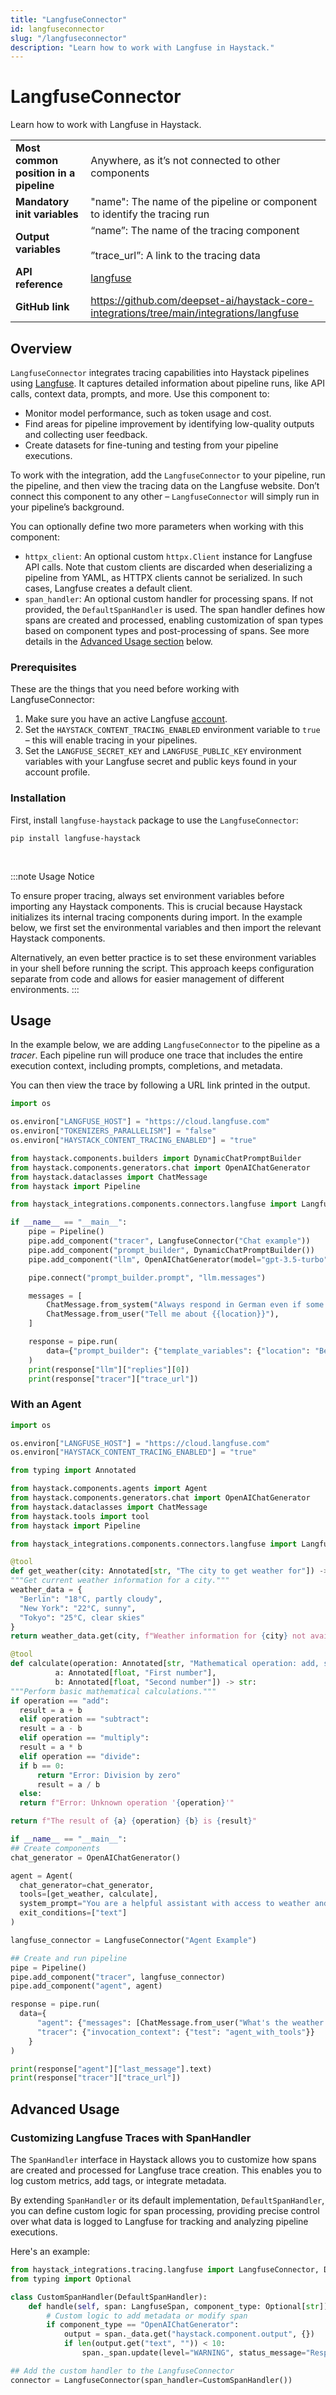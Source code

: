 ```yaml
---
title: "LangfuseConnector"
id: langfuseconnector
slug: "/langfuseconnector"
description: "Learn how to work with Langfuse in Haystack."
---
```


# LangfuseConnector

Learn how to work with Langfuse in Haystack.

|  |  |
| --- | --- |
| **Most common position in a pipeline** | Anywhere, as it’s not connected to other components |
| **Mandatory init variables** | "name": The name of the pipeline or component to identify the tracing run |
| **Output variables** | “name”: The name of the tracing component  <br /> <br />”trace_url”: A link to the tracing data |
| **API reference** | [langfuse](/reference/integrations-langfuse) |
| **GitHub link** | https://github.com/deepset-ai/haystack-core-integrations/tree/main/integrations/langfuse |

## Overview

`LangfuseConnector` integrates tracing capabilities into Haystack pipelines using [Langfuse](https://langfuse.com/). It captures detailed information about pipeline runs, like API calls, context data, prompts, and more. Use this component to:

- Monitor model performance, such as token usage and cost.
- Find areas for pipeline improvement by identifying low-quality outputs and collecting user feedback.
- Create datasets for fine-tuning and testing from your pipeline executions.

To work with the integration, add the `LangfuseConnector` to your pipeline, run the pipeline, and then view the tracing data on the Langfuse website. Don’t connect this component to any other – `LangfuseConnector` will simply run in your pipeline’s background.

You can optionally define two more parameters when working with this component:

- `httpx_client`: An optional custom `httpx.Client` instance for Langfuse API calls. Note that custom clients are discarded when deserializing a pipeline from YAML, as HTTPX clients cannot be serialized. In such cases, Langfuse creates a default client.
- `span_handler`: An optional custom handler for processing spans. If not provided, the `DefaultSpanHandler` is used. The span handler defines how spans are created and processed, enabling customization of span types based on component types and post-processing of spans. See more details in the [Advanced Usage section](#advanced-usage) below.

### Prerequisites

These are the things that you need before working with LangfuseConnector:

1. Make sure you have an active Langfuse [account](https://cloud.langfuse.com/).
2. Set the `HAYSTACK_CONTENT_TRACING_ENABLED` environment variable to `true` – this will enable tracing in your pipelines.
3. Set the `LANGFUSE_SECRET_KEY` and `LANGFUSE_PUBLIC_KEY` environment variables with your Langfuse secret and public keys found in your account profile.

### Installation

First, install `langfuse-haystack` package to use the `LangfuseConnector`:

```shell
pip install langfuse-haystack
```

<br />

:::note
Usage Notice

To ensure proper tracing, always set environment variables before importing any Haystack components. This is crucial because Haystack initializes its internal tracing components during import. In the example below, we first set the environmental variables and then import the relevant Haystack components.

Alternatively, an even better practice is to set these environment variables in your shell before running the script. This approach keeps configuration separate from code and allows for easier management of different environments.
:::

## Usage

In the example below, we are adding `LangfuseConnector` to the pipeline as a _tracer_. Each pipeline run will produce one trace that includes the entire execution context, including prompts, completions, and metadata.

You can then view the trace by following a URL link printed in the output.

```python
import os

os.environ["LANGFUSE_HOST"] = "https://cloud.langfuse.com"
os.environ["TOKENIZERS_PARALLELISM"] = "false"
os.environ["HAYSTACK_CONTENT_TRACING_ENABLED"] = "true"

from haystack.components.builders import DynamicChatPromptBuilder
from haystack.components.generators.chat import OpenAIChatGenerator
from haystack.dataclasses import ChatMessage
from haystack import Pipeline

from haystack_integrations.components.connectors.langfuse import LangfuseConnector

if __name__ == "__main__":
    pipe = Pipeline()
    pipe.add_component("tracer", LangfuseConnector("Chat example"))
    pipe.add_component("prompt_builder", DynamicChatPromptBuilder())
    pipe.add_component("llm", OpenAIChatGenerator(model="gpt-3.5-turbo"))

    pipe.connect("prompt_builder.prompt", "llm.messages")

    messages = [
        ChatMessage.from_system("Always respond in German even if some input data is in other languages."),
        ChatMessage.from_user("Tell me about {{location}}"),
    ]

    response = pipe.run(
        data={"prompt_builder": {"template_variables": {"location": "Berlin"}, "prompt_source": messages}}
    )
    print(response["llm"]["replies"][0])
    print(response["tracer"]["trace_url"])
```

### With an Agent

```python
import os

os.environ["LANGFUSE_HOST"] = "https://cloud.langfuse.com"
os.environ["HAYSTACK_CONTENT_TRACING_ENABLED"] = "true"

from typing import Annotated

from haystack.components.agents import Agent
from haystack.components.generators.chat import OpenAIChatGenerator
from haystack.dataclasses import ChatMessage
from haystack.tools import tool
from haystack import Pipeline

from haystack_integrations.components.connectors.langfuse import LangfuseConnector

@tool
def get_weather(city: Annotated[str, "The city to get weather for"]) -> str:
"""Get current weather information for a city."""
weather_data = {
  "Berlin": "18°C, partly cloudy",
  "New York": "22°C, sunny",
  "Tokyo": "25°C, clear skies"
}
return weather_data.get(city, f"Weather information for {city} not available")

@tool
def calculate(operation: Annotated[str, "Mathematical operation: add, subtract, multiply, divide"],
          a: Annotated[float, "First number"],
          b: Annotated[float, "Second number"]) -> str:
"""Perform basic mathematical calculations."""
if operation == "add":
  result = a + b
  elif operation == "subtract":
  result = a - b
  elif operation == "multiply":
  result = a * b
  elif operation == "divide":
  if b == 0:
      return "Error: Division by zero"
      result = a / b
  else:
  return f"Error: Unknown operation '{operation}'"

return f"The result of {a} {operation} {b} is {result}"

if __name__ == "__main__":
## Create components
chat_generator = OpenAIChatGenerator()

agent = Agent(
  chat_generator=chat_generator,
  tools=[get_weather, calculate],
  system_prompt="You are a helpful assistant with access to weather and calculator tools. Use them when needed.",
  exit_conditions=["text"]
)

langfuse_connector = LangfuseConnector("Agent Example")

## Create and run pipeline
pipe = Pipeline()
pipe.add_component("tracer", langfuse_connector)
pipe.add_component("agent", agent)

response = pipe.run(
  data={
      "agent": {"messages": [ChatMessage.from_user("What's the weather in Berlin and calculate 15 + 27?")]},
      "tracer": {"invocation_context": {"test": "agent_with_tools"}}
    }
)

print(response["agent"]["last_message"].text)
print(response["tracer"]["trace_url"])
```

## Advanced Usage

### Customizing Langfuse Traces with SpanHandler

The `SpanHandler` interface in Haystack allows you to customize how spans are created and processed for Langfuse trace creation. This enables you to log custom metrics, add tags, or integrate metadata.

By extending `SpanHandler` or its default implementation, `DefaultSpanHandler`, you can define custom logic for span processing, providing precise control over what data is logged to Langfuse for tracking and analyzing pipeline executions.

Here's an example:

```python
from haystack_integrations.tracing.langfuse import LangfuseConnector, DefaultSpanHandler, LangfuseSpan
from typing import Optional

class CustomSpanHandler(DefaultSpanHandler):
    def handle(self, span: LangfuseSpan, component_type: Optional[str]) -> None:
        # Custom logic to add metadata or modify span
        if component_type == "OpenAIChatGenerator":
            output = span._data.get("haystack.component.output", {})
            if len(output.get("text", "")) < 10:
                span._span.update(level="WARNING", status_message="Response too short")

## Add the custom handler to the LangfuseConnector
connector = LangfuseConnector(span_handler=CustomSpanHandler())
```
